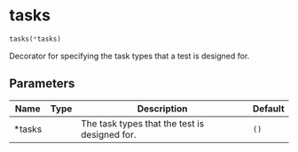 # tasks { #validmind.tasks }

```python
tasks(*tasks)
```

Decorator for specifying the task types that a test is designed for.

## Parameters {.doc-section .doc-section-parameters}

| Name   | Type   | Description                                   | Default   |
|--------|--------|-----------------------------------------------|-----------|
| *tasks |        | The task types that the test is designed for. | `()`      |